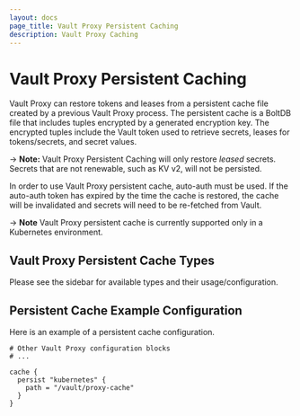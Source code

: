 ```yaml
---
layout: docs
page_title: Vault Proxy Persistent Caching
description: Vault Proxy Caching
---
```


# Vault Proxy Persistent Caching

Vault Proxy can restore tokens and leases from a persistent cache file created
by a previous Vault Proxy process. The persistent cache is a BoltDB file that
includes tuples encrypted by a generated encryption key. The encrypted tuples
include the Vault token used to retrieve secrets, leases for tokens/secrets, and
secret values.

-> **Note:** Vault Proxy Persistent Caching will only restore _leased_
secrets. Secrets that are not renewable, such as KV v2, will not be persisted.

In order to use Vault Proxy persistent cache, auto-auth must be used. If the
auto-auth token has expired by the time the cache is restored, the cache will
be invalidated and secrets will need to be re-fetched from Vault.

-> **Note** Vault Proxy persistent cache is currently supported only in a
Kubernetes environment.

## Vault Proxy Persistent Cache Types

Please see the sidebar for available types and their usage/configuration.

## Persistent Cache Example Configuration

Here is an example of a persistent cache configuration.

```hcl
# Other Vault Proxy configuration blocks
# ...

cache {
  persist "kubernetes" {
    path = "/vault/proxy-cache"
  }
}
```
